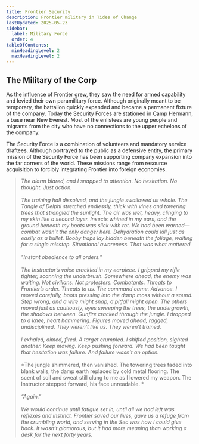 ```yaml
---
title: Frontier Security
description: Frontier military in Tides of Change
lastUpdated: 2025-05-23
sidebar:
  label: Military Force
  order: 4
tableOfContents:
  minHeadingLevel: 2
  maxHeadingLevel: 2
---
```


## The Military of the Corp
As the influence of Frontier grew, they saw the need for armed capability and levied their own paramilitary force. Although originally meant to be temporary, the battalion quickly expanded and became a permanent fixture of the company. Today the Security Forces are stationed in Camp Hermann, a base near New Everest. Most of the enlistees are young people and migrants from the city who have no connections to the upper echelons of the company. 

The Security Force is a combination of volunteers and mandatory service draftees. Although portrayed to the public as a defensive entity, the primary mission of the Security Force has been supporting company expansion into the far corners of the world. These missions range from resource acquisition to forcibly integrating Frontier into foreign economies.
> *The alarm blared, and I snapped to attention. No hesitation. No thought. Just action.* <br />
<br /> *The training hall dissolved, and the jungle swallowed us whole. The Tangle of Delphi stretched endlessly, thick with vines and towering trees that strangled the sunlight. The air was wet, heavy, clinging to my skin like a second layer. Insects whined in my ears, and the ground beneath my boots was slick with rot. We had been warned—combat wasn’t the only danger here. Dehydration could kill just as easily as a bullet. Booby traps lay hidden beneath the foliage, waiting for a single misstep. Situational awareness. That was what mattered.* <br />
<br /> *"Instant obedience to all orders."* <br />
<br /> *The Instructor’s voice crackled in my earpiece. I gripped my rifle tighter, scanning the underbrush. Somewhere ahead, the enemy was waiting. Not civilians. Not protesters. Combatants. Threats to Frontier’s order. Threats to us. The command came. Advance.
I moved carefully, boots pressing into the damp moss without a sound. Step wrong, and a wire might snap, a pitfall might open. The others moved just as cautiously, eyes sweeping the trees, the undergrowth, the shadows between. Gunfire cracked through the jungle. I dropped to a knee, heart hammering. Figures moved ahead; ragged, undisciplined. They weren’t like us. They weren’t trained.* <br />
<br /> *I exhaled, aimed, fired. A target crumpled. I shifted position, sighted another. Keep moving. Keep pushing forward. We had been taught that hesitation was failure. And failure wasn’t an option.* <br />
<br /> *The jungle shimmered, then vanished. The towering trees faded into blank walls, the damp earth replaced by cold metal flooring. The scent of soil and sweat still clung to me as I lowered my weapon. The Instructor stepped forward, his face unreadable. * <br />
<br /> *“Again.”* <br />
<br /> *We would continue until fatigue set in, until all we had left was reflexes and instinct. Frontier saved our lives, gave us a refuge from the crumbling world, and serving in the Sec was how I could give back. It wasn’t glamorous, but it had more meaning than working a desk for the next forty years.*

